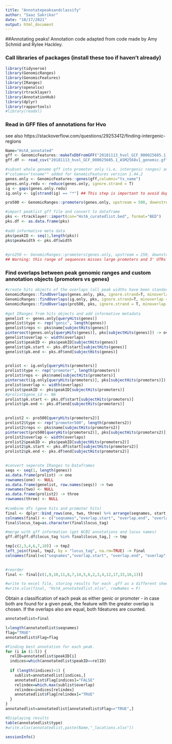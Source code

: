 ---
title: "Annotatepeaksandclassify"
author: "Saaz Sakrikar"
date: "10/17/2021"
output: html_document
---

##Annotating peaks!
Annotation code adapted from code made by Amy Schmid and Rylee Hackley.


### Call libraries of packages (install these too if haven't already)
```{r load_libraries,warning=FALSE,message=FALSE}
library(tidyverse)
library(GenomicRanges)
library(GenomicFeatures)
library(IRanges)
library(openxlsx)
library(rtracklayer)
library(AnnotationHub)
library(dplyr)
library(rapportools)
#library(readxl)

```


### Read in GFF files of annotations for Hvo
see also https://stackoverflow.com/questions/29253412/finding-intergenic-regions

```{r import_files_setup,warning=FALSE,message=FALSE}
Name="HstA_annotated"
gff <- GenomicFeatures::makeTxDbFromGFF("20181113_hvol_GCF_000025685.1_ASM2568v1_genomic.gff", format = "gff")
gff.df <- read_csv("20181113_hvol_GCF_000025685.1_ASM2568v1_genomic.gff.key.csv")

#subset whole genome gff into promoter only (i.e. intergenic ranges) and gene only structures
#"columns="txname"" added for GenomicFeatures version 1.44.2
genes.only <- GenomicFeatures::genes(gff,columns="tx_name")
genes.only.redu <- reduce(genes.only, ignore.strand = T)
ig <- gaps(genes.only.redu)
ig.only <- ig[strand(ig) == "*"] ## This step is important to avoid duplicate entries for each gene.

pro500 <- GenomicRanges::promoters(genes.only, upstream = 500, downstream = 0)

#import peaklist gff file and convert to dataframe
pks <- rtracklayer::import(con="HstA_curatedlist.bed", format="BED")
pks.df <- as.data.frame(pks)
  
#add informative meta data
pks$peakID <- seq(1,length(pks))
pks$peakwidth <- pks.df$width
  
  
#pro250 <- GenomicRanges::promoters(genes.only, upstream = 250, downstream = 0)
## Warning: this range of sequences misses large promoters and 3' UTRs (i.e. some IG space is skipped in the overlaps with ChIP-seq peaks)
```


### Find overlaps between peak genomic ranges and custom annotation objects (promoters vs genes)
```{r}
  
  
#create hits objects of the overlaps (all peak widths have been standardized to 300bp wide. The must overlap a genomic feature by at least one third (100bps) to be called.) adjusting the overlap requirement changes the stringency of my peak annotation. 
GenomicRanges::findOverlaps(genes.only, pks, ignore.strand=T, minoverlap = 100) -> genes
GenomicRanges::findOverlaps(ig.only, pks, ignore.strand=T, minoverlap = 100) -> promoters
GenomicRanges::findOverlaps(pro500, pks, ignore.strand = T, minoverlap = 100) -> promoters2
  
#get IRanges from hits objects and add informative metadata
genelist <- genes.only[queryHits(genes)] 
genelist$type <- rep("genic", length(genes))
genelist$reps <- pks$name[subjectHits(genes)]
pintersect(genes.only[queryHits(genes)], pks[subjectHits(genes)]) -> overlaps
genelist$overlap <- width(overlaps)
genelist$peakID <- pks$peakID[subjectHits(genes)]
genelist$pk.start <- pks.df$start[subjectHits(genes)]
genelist$pk.end <- pks.df$end[subjectHits(genes)]

  
prolist <- ig.only[queryHits(promoters)]
prolist$type <- rep("promoter", length(promoters))
prolist$reps <- pks$name[subjectHits(promoters)]
pintersect(ig.only[queryHits(promoters)], pks[subjectHits(promoters)]) -> overlaps
prolist$overlap <- width(overlaps)
prolist$peakID <- pks$peakID[subjectHits(promoters)]
#prolist$gene_id <- NA
prolist$pk.start <- pks.df$start[subjectHits(promoters)]
prolist$pk.end <- pks.df$end[subjectHits(promoters)]

  
prolist2 <- pro500[queryHits(promoters2)]
prolist2$type <- rep("promoter500", length(promoters2))
prolist2$reps <- pks$name[subjectHits(promoters2)]
pintersect(pro500[queryHits(promoters2)], pks[subjectHits(promoters2)]) -> overlaps
prolist2$overlap <- width(overlaps)
prolist2$peakID <- pks$peakID[subjectHits(promoters2)]
prolist2$pk.start <- pks.df$start[subjectHits(promoters2)]
prolist2$pk.end <- pks.df$end[subjectHits(promoters2)]

  
#convert seperate IRanges to Dataframes
seqs <- seq(1, length(genes))
as.data.frame(prolist) -> one
rownames(one) <- NULL
as.data.frame(genelist, row.names(seqs)) -> two
rownames(two) <- NULL
as.data.frame(prolist2) -> three
rownames(three) <- NULL  
  
#combine dfs (gene hits and promoter hits)
final <- dplyr::bind_rows(one, two, three) %>% arrange(seqnames, start, peakID)
colnames(final) <- c("seqnames","overlap.start", "overlap.end", "overlap", "strand", "type", "reps", "pk.width", "peakID", "pk.start","pk.stop", "locus_tag")
final$locus_tag=as.character(final$locus_tag)

#merge with gff information (get NCBI annotations and locus names)
gff.df[gff.df$locus_tag %in% final$locus_tag,] -> tmp

tmp[c(2,3,4,6,7,10)] -> tmp2
left_join(final, tmp2, by = "locus_tag", na.rm=TRUE) -> final
colnames(final)=c("seqnames","overlap.start", "overlap.end", "overlap", "strand", "type", "reps", "pk.width", "peakID", "pk.start","pk.stop", "locus_tag","acc","old_locus_tag","gene.start","gene.stop","annotation")

  
#reorder
final <- final[c(1,9,10,11,8,7,14,5,6,2,3,4,12,17,15,16,13)]

#write to excel file, storing results for each .gff as a different sheet (in the case where multiple peak lists, e.g. between conditions, are used)
#write.xlsx(final, "HstA_annotatedlist.xlsx", rowNames = F)
```

Obtain a classification of each peak as either genic or promoter - in case both are found for a given peak, the feature with the greater overlap is chosen. If the overlaps also are equal, both fdeatures are counted.

```{r classify}
annotatedlist=final

l=length(annotatedlist$seqnames)
flag="TRUE"
annotatedlist$Flag=flag

#Finding best annotation for each peak.
for (i in (1:l)) {
  relID=annotatedlist$peakID[i]
  indices=which(annotatedlist$peakID==relID)
  
  if (length(indices)>1) {
    sublist=annotatedlist[indices,]
    annotatedlist$Flag[indices]="FALSE"
    relindex=which.max(sublist$overlap)
    relindex=indices[relindex]
    annotatedlist$Flag[relindex]="TRUE"
  }
}
annotatedlist=annotatedlist[annotatedlist$Flag=="TRUE",]

#Displaying results
table(annotatedlist$type)
#write.xlsx(annotatedlist,paste(Name,"_locations.xlsx"))

```

```{r}
sessionInfo()
```
